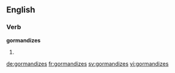 ==English==

===Verb===
'''gormandizes'''

# {{en-third-person singular of|gormandize}}

[[de:gormandizes]]
[[fr:gormandizes]]
[[sv:gormandizes]]
[[vi:gormandizes]]